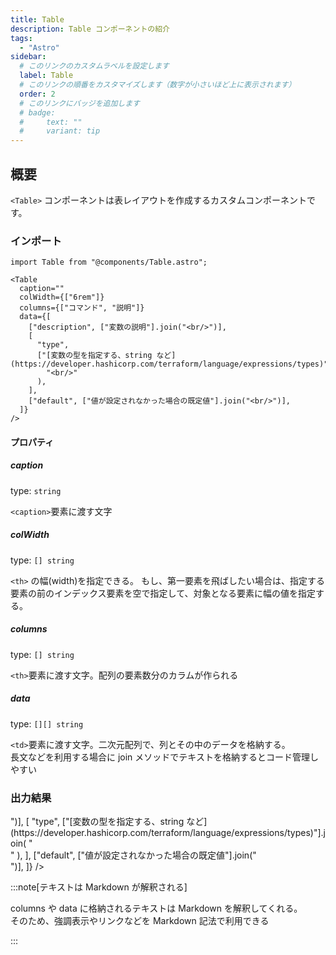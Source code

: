 ```yaml
---
title: Table
description: Table コンポーネントの紹介
tags:
  - "Astro"
sidebar:
  # このリンクのカスタムラベルを設定します
  label: Table
  # このリンクの順番をカスタマイズします（数字が小さいほど上に表示されます）
  order: 2
  # このリンクにバッジを追加します
  # badge:
  #     text: ""
  #     variant: tip
---
```



## 概要

`<Table>` コンポーネントは表レイアウトを作成するカスタムコンポーネントです。

### インポート

```mdx
import Table from "@components/Table.astro";

<Table
  caption=""
  colWidth={["6rem"]}
  columns={["コマンド", "説明"]}
  data={[
    ["description", ["変数の説明"].join("<br/>")],
    [
      "type",
      ["[変数の型を指定する、string など](https://developer.hashicorp.com/terraform/language/expressions/types)"].join(
        "<br/>"
      ),
    ],
    ["default", ["値が設定されなかった場合の既定値"].join("<br/>")],
  ]}
/>
```

#### プロパティ

##### caption

type: `string`

`<caption>`要素に渡す文字

##### colWidth

type: `[] string`

`<th>` の幅(width)を指定できる。
もし、第一要素を飛ばしたい場合は、指定する要素の前のインデックス要素を空で指定して、対象となる要素に幅の値を指定する。

##### columns

type: `[] string`

`<th>`要素に渡す文字。配列の要素数分のカラムが作られる

##### data

type: `[][] string`

`<td>`要素に渡す文字。二次元配列で、列とその中のデータを格納する。  
長文などを利用する場合に join メソッドでテキストを格納するとコード管理しやすい

### 出力結果

<Table
  caption=""
  colWidth={["6rem"]}
  columns={["コマンド", "説明"]}
  data={[
    ["description", ["変数の説明"].join("<br/>")],
    [
      "type",
      ["[変数の型を指定する、string など](https://developer.hashicorp.com/terraform/language/expressions/types)"].join(
        "<br/>"
      ),
    ],
    ["default", ["値が設定されなかった場合の既定値"].join("<br/>")],
  ]}
/>

:::note[テキストは Markdown が解釈される]

columns や data に格納されるテキストは Markdown を解釈してくれる。  
そのため、強調表示やリンクなどを Markdown 記法で利用できる

:::
